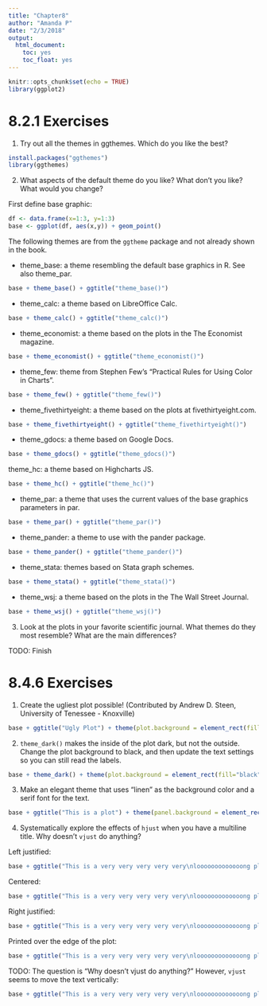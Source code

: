 ```yaml
---
title: "Chapter8"
author: "Amanda P"
date: "2/3/2018"
output: 
  html_document:
    toc: yes
    toc_float: yes
---
```


```r
knitr::opts_chunk$set(echo = TRUE)
library(ggplot2)
```

# 8.2.1 Exercises

1. Try out all the themes in ggthemes. Which do you like the best?

```r
install.packages("ggthemes")
library(ggthemes)
```



2. What aspects of the default theme do you like? What don't you like? What would you change?

First define base graphic: 

```r
df <- data.frame(x=1:3, y=1:3)
base <- ggplot(df, aes(x,y)) + geom_point()
```

The following themes are from the `ggtheme` package and not already shown in the book.

* theme_base: a theme resembling the default base graphics in R. See also theme_par.

```r
base + theme_base() + ggtitle("theme_base()")
```


* theme_calc: a theme based on LibreOffice Calc.

```r
base + theme_calc() + ggtitle("theme_calc()")
```

* theme_economist: a theme based on the plots in the The Economist magazine.

```r
base + theme_economist() + ggtitle("theme_economist()")
```


* theme_few: theme from Stephen Few's "Practical Rules for Using Color in Charts".

```r
base + theme_few() + ggtitle("theme_few()")
```

* theme_fivethirtyeight: a theme based on the plots at fivethirtyeight.com.

```r
base + theme_fivethirtyeight() + ggtitle("theme_fivethirtyeight()")
```

* theme_gdocs: a theme based on Google Docs.

```r
base + theme_gdocs() + ggtitle("theme_gdocs()")
```

theme_hc: a theme based on Highcharts JS.

```r
base + theme_hc() + ggtitle("theme_hc()")
```

* theme_par: a theme that uses the current values of the base graphics parameters in par.

```r
base + theme_par() + ggtitle("theme_par()")
```

* theme_pander: a theme to use with the pander package.

```r
base + theme_pander() + ggtitle("theme_pander()")
```


* theme_stata: themes based on Stata graph schemes.

```r
base + theme_stata() + ggtitle("theme_stata()")
```



* theme_wsj: a theme based on the plots in the The Wall Street Journal.

```r
base + theme_wsj() + ggtitle("theme_wsj()")
```


3. Look at the plots in your favorite scientific journal. What themes do they most resemble? What are the main differences?

TODO: Finish


# 8.4.6 Exercises

1. Create the ugliest plot possible! (Contributed by Andrew D. Steen, University of Tenessee - Knoxville)

```r
base + ggtitle("Ugly Plot") + theme(plot.background = element_rect(fill="red"),panel.background = element_rect(fill="lightgreen"),panel.grid.major.x = element_line(color="gray60"),plot.title= element_text(face="italic",color="yellow",angle = 10),axis.title = element_text(color="purple", angle = -30 )) 
```


2. `theme_dark()` makes the inside of the plot dark, but not the outside. Change the plot background to black, and then update the text settings so you can still read the labels.

```r
base + theme_dark() + theme(plot.background = element_rect(fill="black"),axis.text = element_text(color="white"),axis.title = element_text(color="white"))
```

3. Make an elegant theme that uses "linen" as the background color and a serif font for the text.

```r
base + ggtitle("This is a plot") + theme(panel.background = element_rect(fill="linen"),plot.title= element_text(family="serif"),axis.title = element_text(family="serif"))
```


4. Systematically explore the effects of `hjust` when you have a multiline title. Why doesn't `vjust` do anything?

Left justified:

```r
base + ggtitle("This is a very very very very very\nlooooooooooooong plot title") + theme(plot.title = element_text(hjust=0))
```

Centered:

```r
base + ggtitle("This is a very very very very very\nlooooooooooooong plot title") + theme(plot.title = element_text(hjust=.5))
```

Right justified:

```r
base + ggtitle("This is a very very very very very\nlooooooooooooong plot title") + theme(plot.title = element_text(hjust=1))
```

Printed over the edge of the plot: 

```r
base + ggtitle("This is a very very very very very\nlooooooooooooong plot title") + theme(plot.title = element_text(hjust=1.5))
```

TODO: The question is "Why doesn't vjust do anything?" However, `vjust` seems to move the text vertically:

```r
base + ggtitle("This is a very very very very very\nlooooooooooooong plot title") + theme(plot.title = element_text(vjust=4))

```


